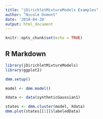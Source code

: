 ```yaml
---
title: "jDirichletMixtureModels Examples"
author: "Nicole Dumont"
date: '2018-04-20'
output: html_document
---
```


```r
knitr::opts_chunk$set(echo = TRUE)
```

## R Markdown


```r
library(jDirichletMixtureModels)
library(ggplot2)

dmm.setup()

model <- dmm.model()

Xdata <- data(syntheticGaussian1)

states <- dmm.cluster(model, Xdata)
dmm.plot(states[[1]]$labeledData)
```


